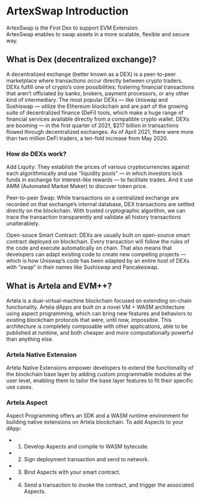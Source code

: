 # ArtexSwap Introduction
 
ArtexSwap is the First Dex to support EVM Extension.  
ArtexSwap enables to swap assets in a more scalable, flexible and secure way.

## What is Dex (decentralized exchange)?

A decentralized exchange (better known as a DEX) is a peer-to-peer marketplace where transactions occur directly between crypto traders. DEXs fulfill one of crypto’s core possibilities: fostering financial transactions that aren’t officiated by banks, brokers, payment processors, or any other kind of intermediary. The most popular DEXs — like Uniswap and Sushiswap — utilize the Ethereum blockchain and are part of the growing suite of decentralized finance (DeFi) tools, which make a huge range of financial services available directly from a compatible crypto wallet. DEXs are booming — in the first quarter of 2021, $217 billion in transactions flowed through decentralized exchanges. As of April 2021, there were more than two million DeFi traders, a ten-fold increase from May 2020.

### How do DEXs work?

Add Liquity: They establish the prices of various cryptocurrencies against each algorithmically and use “liquidity pools” — in which investors lock funds in exchange for interest-like rewards — to facilitate trades. And it use AMM (Automated Market Maker) to discover token price.

Peer-to-peer Swap: While transactions on a centralized exchange are recorded on that exchange’s internal database, DEX transactions are settled directly on the blockchain. With trusted cryptographic algorithm, we can trace the transaction transparently and validate all history transactions unalterablely.

Open-souce Smart Contract: DEXs are usually built on open-source smart contract deployed on blockchain. Every transaction will follow the rules of the code and execute automatically on chain. That also means that developers can adapt existing code to create new competing projects — which is how Uniswap’s code has been adapted by an entire host of DEXs with “swap” in their names like Sushiswap and Pancakeswap. 

## What is Artela and EVM++?

Artela is a dual-virtual-machine blockchain focused on extending on-chain functionality. Artela dApps are built on a novel VM + WASM architecture using aspect programming, which can bring new features and behaviors to existing blockchain protocols that were, until now, impossible. This architecture is completely composable with other applications, able to be published at runtime, and both cheaper and more computationally powerful than anything else.

### Artela Native Extension

Artela Native Extensions empower developers to extend the functionality of the blockchain base layer by adding custom programmable modules at the user level, enabling them to tailor the base layer features to fit their specific use cases.

### Artela Aspect

Aspect Programming offers an SDK and a WASM runtime environment for building native extensions on Artela blockchain. To add Aspects to your dApp:
- 1. Develop Aspects and compile to WASM bytecode.
- 2. Sign deployment transaction and send to network. 
- 3. Bind Aspects with your smart contract. 
- 4. Send a transaction to invoke the contract, and trigger the associated Aspects.

